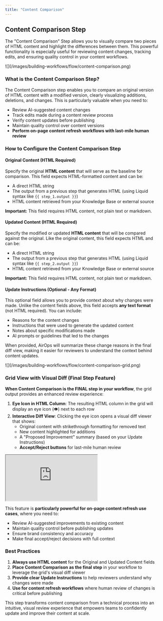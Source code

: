 ```yaml
---
title: "Content Comparison"
---
```


## Content Comparison Step

The "Content Comparison" Step allows you to visually compare two pieces of HTML content and highlight the differences between them. This powerful functionality is especially useful for reviewing content changes, tracking edits, and ensuring quality control in your content workflows.

<Frame>
![](/images/building-workflows/flow/content-comparison.png)
</Frame>

### What is the Content Comparison Step?

The Content Comparison step enables you to compare an original version of HTML content with a modified version, clearly visualizing additions, deletions, and changes. This is particularly valuable when you need to:

- Review AI-suggested content changes
- Track edits made during a content review process
- Verify content updates before publishing
- Maintain quality control over content versions
- **Perform on-page content refresh workflows with last-mile human review**

### How to Configure the Content Comparison Step

#### Original Content (HTML Required)

Specify the original **HTML content** that will serve as the baseline for comparison. This field expects HTML-formatted content and can be:

- A direct HTML string
- The output from a previous step that generates HTML (using Liquid syntax like `{{ step_1.output }}`)
- HTML content retrieved from your Knowledge Base or external source

**Important:** This field requires HTML content, not plain text or markdown.

#### Updated Content (HTML Required)

Specify the modified or updated **HTML content** that will be compared against the original. Like the original content, this field expects HTML and can be:

- A direct HTML string
- The output from a previous step that generates HTML (using Liquid syntax like `{{ step_2.output }}`)
- HTML content retrieved from your Knowledge Base or external source

**Important:** This field requires HTML content, not plain text or markdown.

#### Update Instructions (Optional - Any Format)

This optional field allows you to provide context about why changes were made. Unlike the content fields above, this field accepts **any text format** (not HTML required). You can include:

- Reasons for the content changes
- Instructions that were used to generate the updated content
- Notes about specific modifications made
- AI prompts or guidelines that led to the changes

When provided, AirOps will summarize these change reasons in the final diff view, making it easier for reviewers to understand the context behind content updates.

<Frame>
![](/images/building-workflows/flow/content-comparison-grid.png)
</Frame>

### Grid View with Visual Diff (Final Step Feature)

**When Content Comparison is the FINAL step in your workflow**, the grid output provides an enhanced review experience:

1. **Eye Icon in HTML Column**: The resulting HTML column in the grid will display an eye icon (👁️) next to each row
2. **Interactive Diff View**: Clicking the eye icon opens a visual diff viewer that shows:
	- Original content with strikethrough formatting for removed text
	- New content highlighted for additions
	- A "Proposed Improvement" summary (based on your Update Instructions)
	- **Accept/Reject buttons** for last-mile human review

<Frame>
<iframe 
src="https://demo.arcade.software/bQYAXaaHWv1DalGqq6o6?embed" 
title="https://demo.arcade.software/bQYAXaaHWv1DalGqq6o6?embed" 
style={{width: '100%', maxWidth: '100%', aspectRatio: '2.23581 / 1', height: '100%', border: 'none'}}
></iframe>
</Frame>

This feature is **particularly powerful for on-page content refresh use cases**, where you need to:

- Review AI-suggested improvements to existing content
- Maintain quality control before publishing updates
- Ensure brand consistency and accuracy
- Make final accept/reject decisions with full context

### Best Practices

1. **Always use HTML content** for the Original and Updated Content fields
2. **Place Content Comparison as the final step** in your workflow to leverage the grid's visual diff viewer
3. **Provide clear Update Instructions** to help reviewers understand why changes were made
4. **Use for content refresh workflows** where human review of changes is critical before publishing

This step transforms content comparison from a technical process into an intuitive, visual review experience that empowers teams to confidently update and improve their content at scale.

